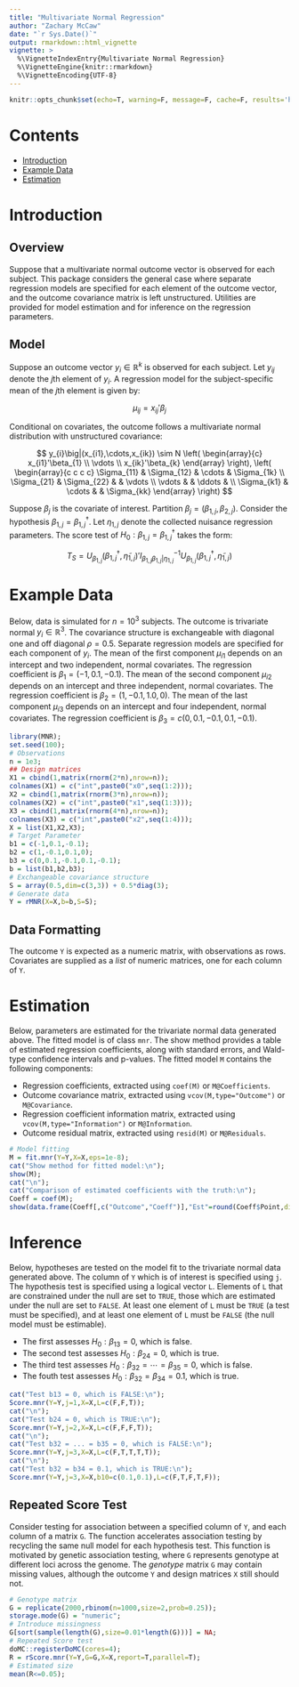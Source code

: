 ```yaml
---
title: "Multivariate Normal Regression"
author: "Zachary McCaw"
date: "`r Sys.Date()`"
output: rmarkdown::html_vignette
vignette: >
  %\VignetteIndexEntry{Multivariate Normal Regression}
  %\VignetteEngine{knitr::rmarkdown}
  %\VignetteEncoding{UTF-8}
---
```


```r
knitr::opts_chunk$set(echo=T, warning=F, message=F, cache=F, results='hold');
```

# Contents

* [Introduction](#introduction)
* [Example Data](#example-data)
* [Estimation](#estimation)

# Introduction

## Overview

Suppose that a multivariate normal outcome vector is observed for each subject. This package considers the general case where separate regression models are specified for each element of the outcome vector, and the outcome covariance matrix is left unstructured. Utilities are provided for model estimation and for inference on the regression parameters. 

## Model

Suppose an outcome vector $y_{i}\in\mathbb{R}^{k}$ is observed for each subject. Let $y_{ij}$ denote the $j$th element of $y_{i}$. A regression model for the subject-specific mean of the $j$th element is given by:

$$
\mu_{ij} = x_{ij}'\beta_{j}
$$

Conditional on covariates, the outcome follows a multivariate normal distribution with unstructured covariance:

$$
y_{i}\big|(x_{i1},\cdots,x_{ik}) \sim N \left(
\begin{array}{c}
x_{i1}'\beta_{1} \\
\vdots \\
x_{ik}'\beta_{k}
\end{array}
\right), \left(
\begin{array}{c c c c}
\Sigma_{11} & \Sigma_{12} & \cdots & \Sigma_{1k} \\
\Sigma_{21} & \Sigma_{22} & & \vdots \\
\vdots & & \ddots & \\
\Sigma_{k1} & \cdots & & \Sigma_{kk}
\end{array}
\right)
$$

Suppose $\beta_{j}$ is the covariate of interest. Partition $\beta_{j}=(\beta_{1,j},\beta_{2,j})$. Consider the hypothesis $\beta_{1,j} = \beta_{1,j}^{\dagger}$. Let $\eta_{1,j}$ denote the collected nuisance regression parameters. The score test of $H_{0}:\beta_{1,j} = \beta_{1,j}^{\dagger}$ takes the form:

$$
T_{S} = U_{\beta_{1,j}}(\beta_{1,j}^{\dagger},\tilde{\eta}_{1,j})'I_{\beta_{1,j}\beta_{1,j}\big|\eta_{1,j}}^{-1}
U_{\beta_{1,j}}(\beta_{1,j}^{\dagger},\tilde{\eta}_{1,j})
$$

# Example Data

Below, data is simulated for $n=10^{3}$ subjects. The outcome is trivariate normal $y_{i}\in\mathbb{R}^{3}$. The covariance structure is exchangeable with diagonal one and off diagonal $\rho=0.5$. Separate regression models are specified for each component of $y_{i}$. The mean of the first component $\mu_{i1}$ depends on an intercept and two independent, normal covariates. The regression coefficient is $\beta_{1} = (-1,0.1,-0.1)$. The mean of the second component $\mu_{i2}$ depends on an intercept and three independent, normal covariates. The regression coefficient is $\beta_{2} = (1,-0.1,1.0,0)$. The mean of the last component $\mu_{i3}$ depends on an intercept and four independent, normal covariates. The regression coefficient is $\beta_{3} = c(0,0.1,-0.1,0.1,-0.1)$.

```r
library(MNR);
set.seed(100);
# Observations
n = 1e3;
## Design matrices
X1 = cbind(1,matrix(rnorm(2*n),nrow=n));
colnames(X1) = c("int",paste0("x0",seq(1:2)));
X2 = cbind(1,matrix(rnorm(3*n),nrow=n));
colnames(X2) = c("int",paste0("x1",seq(1:3)));
X3 = cbind(1,matrix(rnorm(4*n),nrow=n));
colnames(X3) = c("int",paste0("x2",seq(1:4)));
X = list(X1,X2,X3);
# Target Parameter
b1 = c(-1,0.1,-0.1);
b2 = c(1,-0.1,0.1,0);
b3 = c(0,0.1,-0.1,0.1,-0.1);
b = list(b1,b2,b3);
# Exchangeable covariance structure
S = array(0.5,dim=c(3,3)) + 0.5*diag(3);
# Generate data
Y = rMNR(X=X,b=b,S=S);
```

## Data Formatting

The outcome `Y` is expected as a numeric matrix, with observations as rows. Covariates are supplied as a *list* of numeric matrices, one for each column of `Y`. 

# Estimation

Below, parameters are estimated for the trivariate normal data generated above. The fitted model is of class `mnr`. The show method provides a table of estimated regression coefficients, along with standard errors, and Wald-type confidence intervals and p-values. The fitted model `M` contains the following components:

* Regression coefficients, extracted using `coef(M)` or `M@Coefficients`.
* Outcome covariance matrix, extracted using `vcov(M,type="Outcome")` or `M@Covariance`.
* Regression coefficient information matrix, extracted using `vcov(M,type="Information")` or `M@Information`.
* Outcome residual matrix, extracted using `resid(M)` or `M@Residuals`. 

```r
# Model fitting
M = fit.mnr(Y=Y,X=X,eps=1e-8);
cat("Show method for fitted model:\n");
show(M);
cat("\n");
cat("Comparison of estimated coefficients with the truth:\n");
Coeff = coef(M);
show(data.frame(Coeff[,c("Outcome","Coeff")],"Est"=round(Coeff$Point,digits=3),"Truth"=unlist(b)));
```

# Inference

Below, hypotheses are tested on the model fit to the trivariate normal data generated above. The column of `Y` which is of interest is specified using `j`. The hypothesis test is specified using a logical vector `L`. Elements of `L` that are constrained under the null are set to `TRUE`, those which are estimated under the null are set to `FALSE`. At least one element of `L` must be `TRUE` (a test must be specified), and at least one element of `L` must be `FALSE` (the null model must be estimable). 

* The first assesses $H_{0}:\beta_{13}=0$, which is false. 
* The second test assesses $H_{0}:\beta_{24}=0$, which is true. 
* The third test assesses $H_{0}:\beta_{32} = \cdots = \beta_{35} = 0$, which is false. 
* The fouth test assesses $H_{0}:\beta_{32} = \beta_{34} = 0.1$, which is true. 

```r
cat("Test b13 = 0, which is FALSE:\n");
Score.mnr(Y=Y,j=1,X=X,L=c(F,F,T));
cat("\n");
cat("Test b24 = 0, which is TRUE:\n");
Score.mnr(Y=Y,j=2,X=X,L=c(F,F,F,T));
cat("\n");
cat("Test b32 = ... = b35 = 0, which is FALSE:\n");
Score.mnr(Y=Y,j=3,X=X,L=c(F,T,T,T,T));
cat("\n");
cat("Test b32 = b34 = 0.1, which is TRUE:\n");
Score.mnr(Y=Y,j=3,X=X,b10=c(0.1,0.1),L=c(F,T,F,T,F));
```

## Repeated Score Test

Consider testing for association between a specified column of `Y`, and each column of a matrix `G`. The function \code{rScore.mnr} accelerates association testing by recycling the same null model for each hypothesis test. This function is motivated by genetic association testing, where `G` represents genotype at different loci across the genome. The *genotype* matrix `G` may contain missing values, although the outcome `Y` and design matrices `X` still should not. 

```r
# Genotype matrix
G = replicate(2000,rbinom(n=1000,size=2,prob=0.25));
storage.mode(G) = "numeric";
# Introduce missingness
G[sort(sample(length(G),size=0.01*length(G)))] = NA;
# Repeated Score test
doMC::registerDoMC(cores=4);
R = rScore.mnr(Y=Y,G=G,X=X,report=T,parallel=T);
# Estimated size
mean(R<=0.05);
```


